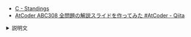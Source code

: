 
<Meta title="ABC308/ABC308-C" />
<Slide src={Png} layout="fullscreen" />

- [C \- Standings](https://atcoder.jp/contests/abc308/tasks/abc308_c)
- [AtCoder ABC308 全問題の解説スライドを作ってみた \#AtCoder \- Qiita](https://qiita.com/hossie/items/8d182f642e169a4e145d)

<details>
<summary>説明文</summary>

- ABC308 C - Standings

</details>
